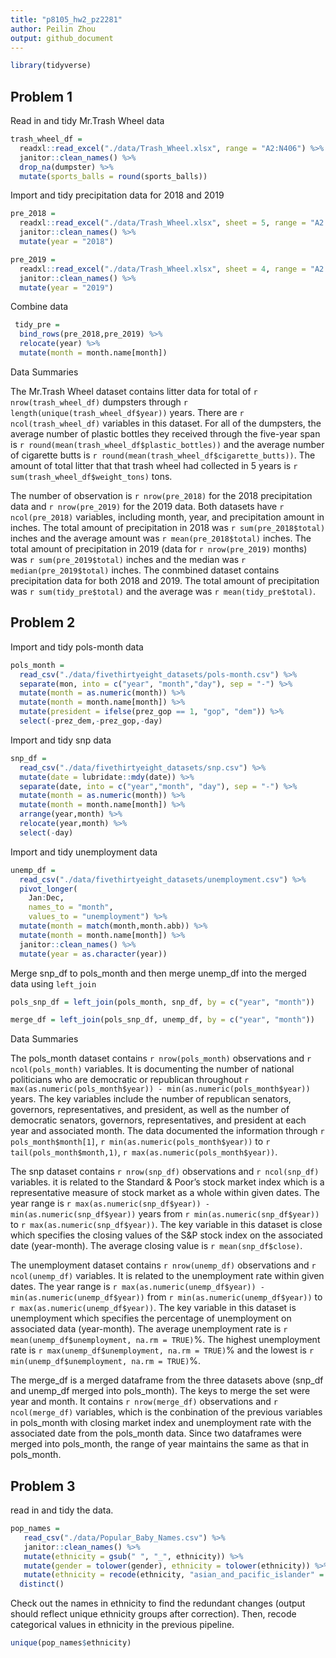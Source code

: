 ```yaml
---
title: "p8105_hw2_pz2281"
author: Peilin Zhou
output: github_document
---
```


```r
library(tidyverse)
```
## Problem 1

Read in and tidy Mr.Trash Wheel data

```r
trash_wheel_df = 
  readxl::read_excel("./data/Trash_Wheel.xlsx", range = "A2:N406") %>% 
  janitor::clean_names() %>% 
  drop_na(dumpster) %>% 
  mutate(sports_balls = round(sports_balls))
```

Import and tidy precipitation data for 2018 and 2019

```r
pre_2018 = 
  readxl::read_excel("./data/Trash_Wheel.xlsx", sheet = 5, range = "A2:B14") %>%
  janitor::clean_names() %>% 
  mutate(year = "2018")

pre_2019 = 
  readxl::read_excel("./data/Trash_Wheel.xlsx", sheet = 4, range = "A2:B8") %>% 
  janitor::clean_names() %>% 
  mutate(year = "2019")
```

Combine data

```r
 tidy_pre = 
  bind_rows(pre_2018,pre_2019) %>% 
  relocate(year) %>% 
  mutate(month = month.name[month])
```



Data Summaries

The Mr.Trash Wheel dataset contains litter data for total of `r nrow(trash_wheel_df)` dumpsters through `r length(unique(trash_wheel_df$year))` years. There are `r ncol(trash_wheel_df)` variables in this dataset. For all of the dumpsters, the average number of plastic bottles they received through the five-year span is `r round(mean(trash_wheel_df$plastic_bottles))` and the average number of cigarette butts is `r round(mean(trash_wheel_df$cigarette_butts))`. The amount of total litter that that trash wheel had collected in 5 years is `r sum(trash_wheel_df$weight_tons)` tons.

The number of observation is `r nrow(pre_2018)` for the 2018 precipitation data and `r nrow(pre_2019)` for the 2019 data. Both datasets have `r ncol(pre_2018)` variables, including month, year, and precipitation amount in inches. The total amount of precipitation in 2018 was `r sum(pre_2018$total)` inches and the average amount  was `r mean(pre_2018$total)` inches. The total amount of precipitation in 2019 (data for `r nrow(pre_2019)` months) was `r sum(pre_2019$total)` inches and the median was `r median(pre_2019$total)` inches. The conmbined dataset contains precipitation data for both 2018 and 2019. The total amount of precipitation was `r sum(tidy_pre$total)` and the average was `r mean(tidy_pre$total)`.

## Problem 2

Import and tidy pols-month data

```r
pols_month =
  read_csv("./data/fivethirtyeight_datasets/pols-month.csv") %>% 
  separate(mon, into = c("year", "month","day"), sep = "-") %>% 
  mutate(month = as.numeric(month)) %>% 
  mutate(month = month.name[month]) %>% 
  mutate(president = ifelse(prez_gop == 1, "gop", "dem")) %>% 
  select(-prez_dem,-prez_gop,-day)
```

Import and tidy snp data

```r
snp_df = 
  read_csv("./data/fivethirtyeight_datasets/snp.csv") %>% 
  mutate(date = lubridate::mdy(date)) %>% 
  separate(date, into = c("year","month", "day"), sep = "-") %>%
  mutate(month = as.numeric(month)) %>%
  mutate(month = month.name[month]) %>% 
  arrange(year,month) %>% 
  relocate(year,month) %>% 
  select(-day)
```

Import and tidy unemployment data

```r
unemp_df = 
  read_csv("./data/fivethirtyeight_datasets/unemployment.csv") %>% 
  pivot_longer(
    Jan:Dec,
    names_to = "month",
    values_to = "unemployment") %>% 
  mutate(month = match(month,month.abb)) %>% 
  mutate(month = month.name[month]) %>% 
  janitor::clean_names() %>% 
  mutate(year = as.character(year))
```

Merge snp_df to pols_month and then merge unemp_df into the merged data using `left_join`

```r
pols_snp_df = left_join(pols_month, snp_df, by = c("year", "month"))

merge_df = left_join(pols_snp_df, unemp_df, by = c("year", "month"))
```


Data Summaries

The pols_month dataset contains `r nrow(pols_month)` observations and `r ncol(pols_month)` variables. It is documenting the number of national politicians who are democratic or republican throughout `r max(as.numeric(pols_month$year)) - min(as.numeric(pols_month$year))` years. The key variables include the number of republican senators, governors, representatives, and president, as well as the number of democratic senators, governors, representatives, and president at each year and associated month. The data documented the information through `r pols_month$month[1]`, `r min(as.numeric(pols_month$year))` to `r tail(pols_month$month,1)`, `r max(as.numeric(pols_month$year))`.

The snp dataset contains `r nrow(snp_df)` observations and `r ncol(snp_df)` variables. it is related to the Standard & Poor’s stock market index which is a representative measure of stock market as a whole within given dates. The year range is `r max(as.numeric(snp_df$year)) - min(as.numeric(snp_df$year))` years from `r min(as.numeric(snp_df$year))` to  `r max(as.numeric(snp_df$year))`. The key variable in this dataset is close which specifies the closing values of the S&P stock index on the associated date (year-month). The average closing value is `r mean(snp_df$close)`.

The unemployment dataset contains `r nrow(unemp_df)` observations and `r ncol(unemp_df)` variables. It is related to the unemployment rate within given dates. The year range is `r max(as.numeric(unemp_df$year)) - min(as.numeric(unemp_df$year))` from `r min(as.numeric(unemp_df$year))` to  `r max(as.numeric(unemp_df$year))`. The key variable in this dataset is unemployment which specifies the percentage of unemployment on associated data (year-month). The average unemployment rate is `r mean(unemp_df$unemployment, na.rm = TRUE)`%. The highest unemployment rate is `r max(unemp_df$unemployment, na.rm = TRUE)`% and the lowest is `r min(unemp_df$unemployment, na.rm = TRUE)`%.

The merge_df is a merged dataframe from the three datasets above (snp_df and unemp_df merged into pols_month). The keys to merge the set were year and month. It contains `r nrow(merge_df)` observations and `r ncol(merge_df)` variables, which is the conbination of the previous variables in pols_month with closing market index and unemployment rate with the associated date from the pols_month data. Since two dataframes were merged into pols_month, the range of year maintains the same as that in pols_month.

## Problem 3

read in and tidy the data. 

```r
pop_names = 
   read_csv("./data/Popular_Baby_Names.csv") %>% 
   janitor::clean_names() %>% 
   mutate(ethnicity = gsub(" ", "_", ethnicity)) %>% 
   mutate(gender = tolower(gender), ethnicity = tolower(ethnicity)) %>% 
   mutate(ethnicity = recode(ethnicity, "asian_and_pacific_islander" = "asian_and_paci", "white_non_hispanic" = "white_non_hisp", "black_non_hispanic" = "black_non_hisp")) %>% 
  distinct()
```

Check out the names in ethnicity to find the redundant changes (output should reflect unique ethnicity groups after correction). Then, recode categorical values in ethnicity in the previous pipeline.
```r
unique(pop_names$ethnicity)
```










